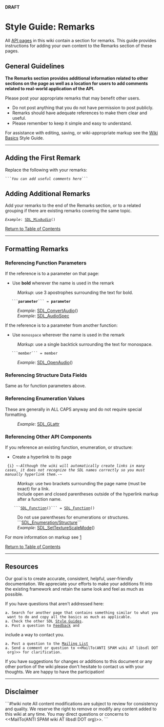 <!-- pragma section-numbers off -->
<!-- pragma disable-camelcase -->
<!-- acl All:read -->
'''DRAFT'''

= Style Guide: Remarks =
All [http://wiki.libsdl.org/moin.cgi/SGWikiBasics#api API pages] in this wiki contain a section for remarks.  This guide provides instructions for adding your own content to the Remarks section of these pages. 

<span id="ToC"></span>

== General Guidelines ==
'''The Remarks section provides additional information related to other sections on the page as well as a location for users to add comments related to real-world application of the API.'''

Please post your appropriate remarks that may benefit other users.  
* Do not post anything that you do not have permission to post publicly.
* Remarks should have adequate references to make them clear and useful.
* Please remember to keep it simple and easy to understand.

For assistance with editing, saving, or wiki-appropriate markup see the [http://wiki.libsdl.org/moin.cgi/SGWikiBasics Wiki Basics] Style Guide.

----
== Adding the First Remark ==

Replace the following with your remarks:
 ```''You can add useful comments here''```


== Adding Additional Remarks ==
Add your remarks to the end of the Remarks section, or to a related grouping if there are existing remarks covering the same topic.
 ''Example'': [[SDL_MixAudio]]()

[[#ToC|Return to Table of Contents]]

----
== Formatting Remarks ==

=== Referencing Function Parameters ===
If the reference is to a parameter on that page:
* Use '''bold''' wherever the name is used in the remark
:''Markup'':  use 3 apostrophes surrounding the text for bold.
    ```'''parameter'''``` = '''parameter'''
: ''Example'': [[SDL_ConvertAudio]]()
: ''Example'': [[SDL_AudioSpec]]
If the reference is to a parameter from another function:
* Use <code>monospace</code> wherever the name is used in the remark
:''Markup'':  use a single backtick surrounding the text for monospace.
    ```<code>member</code>``` = <code>member</code>
: ''Example'': [[SDL_OpenAudio]]()


=== Referencing Structure Data Fields ===
Same as for function parameters above.


=== Referencing Enumeration Values ===
These are generally in ALL CAPS anyway and do not require special formatting.
: ''Example'': [[SDL_GLattr]]


=== Referencing Other API Components ===
If you reference an existing function, enumeration, or structure:
* Create a hyperlink to its page

  {i} ~-''Although the wiki will automatically create links in many cases, it does not recognize the SDL names correctly so you must manually hyperlink them.''-~<br/>

: ''Markup'':  use two brackets surrounding the page name (must be exact) for a link.
: Include open and closed parentheses outside of the hyperlink markup after a function name.
     ```[[SDL_Function]]()``` = [[SDL_Function]]()
: Do not use parentheses for enumerations or structures.
:```[[SDL_Enumeration/Structure]]```
: ''Example'': [[SDL_SetTextureScaleMode]]()

For more information on markup see [http://wiki.libsdl.org/moin.cgi/SGWikiBasics]

[[#ToC|Return to Table of Contents]]


----
== Resources ==

Our goal is to create accurate, consistent, helpful, user-friendly documentation.  We appreciate your efforts to make your additions fit into the existing framework and retain the same look and feel as much 
as possible.

If you have questions that aren't addressed here:
 a. Search for another page that contains something similar to what you want to do and copy all the basics as much as applicable.  
 a. Check the other SDL [http://wiki.libsdl.org/moin.cgi/Contributing#guides Style Guides].
 a. Post a question to [http://wiki.libsdl.org/moin.cgi/Contributing#form Feedback] and 
include a way to contact you.
 a. Post a question to the [http://wiki.libsdl.org/moin.cgi/Contributing#list Mailing List]
 a. Send a comment or question to <<MailTo(ANTI SPAM wiki AT libsdl DOT org)>> for clarification.

If you have suggestions for changes or additions to this document or any other portion of the wiki please don't hesitate to contact us with your thoughts.  We are happy to have the participation!

------
== Disclaimer ==
```#!wiki note
All content modifications are subject to review for consistency and quality.  We reserve the right to remove or modify any content added to this wiki at any time.  You may direct questions or concerns to 
<<MailTo(ANTI SPAM wiki AT libsdl DOT org)>>.
```
